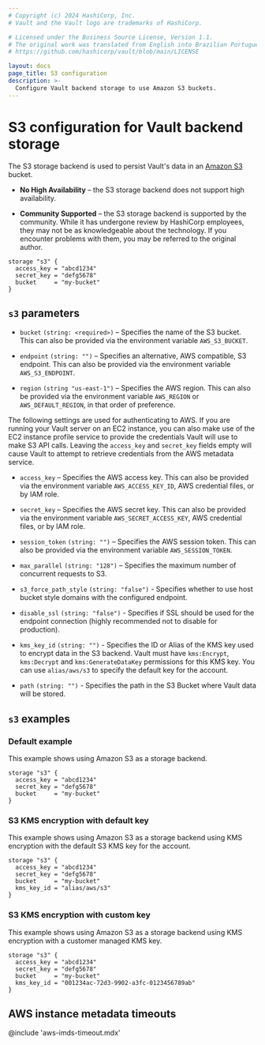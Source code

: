 ```yaml
---
# Copyright (c) 2024 HashiCorp, Inc.
# Vault and the Vault logo are trademarks of HashiCorp.

# Licensed under the Business Source License, Version 1.1.
# The original work was translated from English into Brazilian Portuguese.
# https://github.com/hashicorp/vault/blob/main/LICENSE

layout: docs
page_title: S3 configuration
description: >-
  Configure Vault backend storage to use Amazon S3 buckets.
---
```


# S3 configuration for Vault backend storage

The S3 storage backend is used to persist Vault's data in an [Amazon S3][s3]
bucket.

- **No High Availability** – the S3 storage backend does not support high
  availability.

- **Community Supported** – the S3 storage backend is supported by the
  community. While it has undergone review by HashiCorp employees, they may not
  be as knowledgeable about the technology. If you encounter problems with them,
  you may be referred to the original author.

```hcl
storage "s3" {
  access_key = "abcd1234"
  secret_key = "defg5678"
  bucket     = "my-bucket"
}
```

## `s3` parameters

- `bucket` `(string: <required>)` – Specifies the name of the S3 bucket. This
  can also be provided via the environment variable `AWS_S3_BUCKET`.

- `endpoint` `(string: "")` – Specifies an alternative, AWS compatible, S3
  endpoint. This can also be provided via the environment variable
  `AWS_S3_ENDPOINT`.

- `region` `(string "us-east-1")` – Specifies the AWS region. This can also be
  provided via the environment variable `AWS_REGION` or `AWS_DEFAULT_REGION`,
  in that order of preference.

The following settings are used for authenticating to AWS. If you are
running your Vault server on an EC2 instance, you can also make use of the EC2
instance profile service to provide the credentials Vault will use to make
S3 API calls. Leaving the `access_key` and `secret_key` fields empty will
cause Vault to attempt to retrieve credentials from the AWS metadata service.

- `access_key` – Specifies the AWS access key. This can also be provided via
  the environment variable `AWS_ACCESS_KEY_ID`, AWS credential files, or by
  IAM role.

- `secret_key` – Specifies the AWS secret key. This can also be provided via
  the environment variable `AWS_SECRET_ACCESS_KEY`, AWS credential files, or
  by IAM role.

- `session_token` `(string: "")` – Specifies the AWS session token. This can
  also be provided via the environment variable `AWS_SESSION_TOKEN`.

- `max_parallel` `(string: "128")` – Specifies the maximum number of concurrent
  requests to S3.

- `s3_force_path_style` `(string: "false")` - Specifies whether to use host
  bucket style domains with the configured endpoint.

- `disable_ssl` `(string: "false")` - Specifies if SSL should be used for the
  endpoint connection (highly recommended not to disable for production).

- `kms_key_id` `(string: "")` - Specifies the ID or Alias of the KMS key used to
  encrypt data in the S3 backend. Vault must have `kms:Encrypt`, `kms:Decrypt`
  and `kms:GenerateDataKey` permissions for this KMS key. You can use
  `alias/aws/s3` to specify the default key for the account.

- `path` `(string: "")` - Specifies the path in the S3 Bucket where Vault
  data will be stored.

## `s3` examples

### Default example

This example shows using Amazon S3 as a storage backend.

```hcl
storage "s3" {
  access_key = "abcd1234"
  secret_key = "defg5678"
  bucket     = "my-bucket"
}
```

### S3 KMS encryption with default key

This example shows using Amazon S3 as a storage backend using KMS
encryption with the default S3 KMS key for the account.

```hcl
storage "s3" {
  access_key = "abcd1234"
  secret_key = "defg5678"
  bucket     = "my-bucket"
  kms_key_id = "alias/aws/s3"
}
```

### S3 KMS encryption with custom key

This example shows using Amazon S3 as a storage backend using KMS
encryption with a customer managed KMS key.

```hcl
storage "s3" {
  access_key = "abcd1234"
  secret_key = "defg5678"
  bucket     = "my-bucket"
  kms_key_id = "001234ac-72d3-9902-a3fc-0123456789ab"
}
```

[s3]: https://aws.amazon.com/s3/

## AWS instance metadata timeouts

@include 'aws-imds-timeout.mdx'
